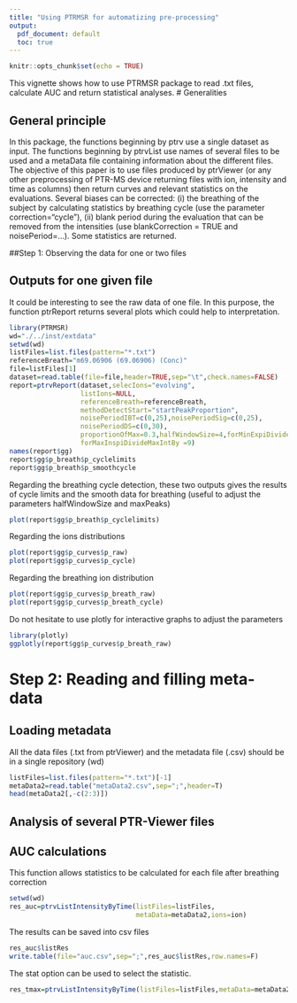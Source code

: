```yaml
---
title: "Using PTRMSR for automatizing pre-processing"
output:
  pdf_document: default
  toc: true
---
```



\tableofcontents

```r
knitr::opts_chunk$set(echo = TRUE)
```

This vignette shows how to use PTRMSR package to read .txt files, calculate AUC and return statistical analyses. 
# Generalities

## General principle
In this package, the functions beginning by ptrv use a single dataset as input. The functions beginning by ptrvList use names of several files to be used and a metaData file containing information about the different files. 
The objective of this paper is to use files produced by ptrViewer (or any other preprocessing of PTR-MS device returning files with ion, intensity and time as columns) then return curves and relevant statistics on the evaluations. 
Several biases can be corrected:  (i) the breathing of the subject by calculating statistics by breathing cycle (use the parameter correction="cycle"), (ii) blank period during the evaluation that can be removed from the intensities (use blankCorrection = TRUE and noisePeriod=...). 
Some statistics are returned.

##Step 1: Observing the data for one or two files

## Outputs for one given file
It could be interesting to see the raw data of one file. In this purpose, the function ptrReport returns several plots which could help to interpretation. 
```r
library(PTRMSR)
wd="./../inst/extdata" 
setwd(wd)
listFiles=list.files(pattern="*.txt")
referenceBreath="m69.06906 (69.06906) (Conc)"
file=listFiles[1]
dataset=read.table(file=file,header=TRUE,sep="\t",check.names=FALSE)
report=ptrvReport(dataset,selecIons="evolving",
                  listIons=NULL,
                  referenceBreath=referenceBreath,
                  methodDetectStart="startPeakProportion",
                  noisePeriodIBT=c(0,25),noisePeriodSig=c(0,25),
                  noisePeriodDS=c(0,30),
                  proportionOfMax=0.3,halfWindowSize=4,forMinExpiDivideMaxIntBy = 7,
                  forMaxInspiDivideMaxIntBy =9)
names(report$gg)
report$gg$p_breath$p_cyclelimits
report$gg$p_breath$p_smoothcycle
```

Regarding the breathing cycle detection, these two outputs gives the results of cycle limits and the smooth data for breathing (useful to adjust the parameters halfWindowSize and maxPeaks)

```r
plot(report$gg$p_breath$p_cyclelimits)
```

Regarding the ions distributions
```r
plot(report$gg$p_curves$p_raw)
plot(report$gg$p_curves$p_cycle)
```

Regarding the breathing ion distribution
```r
plot(report$gg$p_curves$p_breath_raw)
plot(report$gg$p_curves$p_breath_cycle)
```

Do not hesitate to use plotly for interactive graphs to adjust the parameters
```r
library(plotly)
ggplotly(report$gg$p_curves$p_breath_raw)
```


# Step 2: Reading and filling meta-data

## Loading metadata
All the data files (.txt from ptrViewer) and the metadata file (.csv) should be in a single repository (wd)
```r
listFiles=list.files(pattern="*.txt")[-1]
metaData2=read.table("metaData2.csv",sep=";",header=T)
head(metaData2[,-c(2:3)])
```


## Analysis of several PTR-Viewer files


## AUC calculations
This function allows statistics to be calculated for each file after breathing correction
```r
setwd(wd)
res_auc=ptrvListIntensityByTime(listFiles=listFiles,
                                metaData=metaData2,ions=ion)
```

The results can be saved into csv files
```r
res_auc$listRes
write.table(file="auc.csv",sep=";",res_auc$listRes,row.names=F)
```

The stat option can be used to select the statistic.
```r
res_tmax=ptrvListIntensityByTime(listFiles=listFiles,metaData=metaData2,ions=ionSigUnique,stat="tmax")
```

